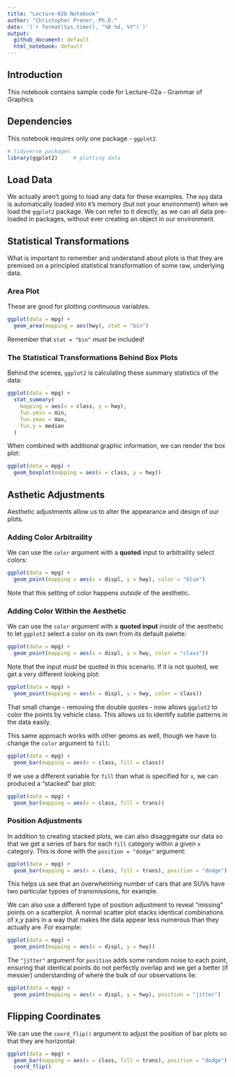 ```yaml
---
title: "Lecture-02b Notebook"
author: "Christopher Prener, Ph.D."
date: '(`r format(Sys.time(), "%B %d, %Y")`)'
output: 
  github_document: default
  html_notebook: default 
---
```


## Introduction
This notebook contains sample code for Lecture-02a - Grammar of Graphics

## Dependencies
This notebook requires only one package - `ggplot2`.

```r
# tidyverse packages
library(ggplot2)     # plotting data
```

## Load Data
We actually aren't going to load any data for these examples. The `mpg` data is automatically loaded into `R`'s memory (but not your environment) when we load the `ggplot2` package. We can refer to it directly, as we can all data pre-loaded in packages, without ever creating an object in our environment.

## Statistical Transformations
What is important to remember and understand about plots is that they are premised on a principled statistical transformation of some raw, underlying data.

### Area Plot
These are good for plotting *continuous* variables.

```r
ggplot(data = mpg) +
  geom_area(mapping = aes(hwy), stat = "bin")
```

Remember that `stat = "bin"` *must* be included!

### The Statistical Transformations Behind Box Plots
Behind the scenes, `ggplot2` is calculating these summary statistics of the data:

```r
ggplot(data = mpg) +
  stat_summary(
    mapping = aes(x = class, y = hwy),
    fun.ymin = min,
    fun.ymax = max,
    fun.y = median
  )
```

When combined with additional graphic information, we can render the box plot:

```r
ggplot(data = mpg) +
  geom_boxplot(mapping = aes(x = class, y = hwy))
```

## Asthetic Adjustments
Aesthetic adjustments allow us to alter the appearance and design of our plots.

### Adding Color Arbitraility 
We can use the `color` argument with a **quoted** input to arbitraility select colors:

```r
ggplot(data = mpg) +
  geom_point(mapping = aes(x = displ, y = hwy), color = "blue")
```

Note that this setting of color happens *outside* of the aesthetic.

### Adding Color Within the Aesthetic
We can use the `color` argument with a **quoted input** *inside* of the aesthetic to let `ggplot2` select a color on its own from its default palette:

```r
ggplot(data = mpg) +
  geom_point(mapping = aes(x = displ, y = hwy, color = "class"))
```

Note that the input *must* be quoted in this scenario. If it is not quoted, we get a very different looking plot:

```r
ggplot(data = mpg) +
  geom_point(mapping = aes(x = displ, y = hwy, color = class))
```

That small change - removing the double quotes - now allows `ggplot2` to color the points by vehicle class. This allows us to identify subtle patterns in the data easily.

This same approach works with other geoms as well, though we have to change the `color` argument to `fill`:

```r
ggplot(data = mpg) +
  geom_bar(mapping = aes(x = class, fill = class))
```

If we use a different variable for `fill` than what is specified for `x`, we can produced a "stacked" bar plot:

```r
ggplot(data = mpg) +
  geom_bar(mapping = aes(x = class, fill = trans))
```

### Position Adjustments
In addition to creating stacked plots, we can also disaggregate our data so that we get a series of bars for each `fill` category within a given `x` category. This is done with the `position = "dodge"` argument:

```r
ggplot(data = mpg) +
  geom_bar(mapping = aes(x = class, fill = trans), position = "dodge")
```

This helps us see that an overwhelming number of cars that are SUVs have two particular typoes of transmissions, for example.

We can also use a different type of position adjustment to reveal "missing" points on a scatterplot. A normal scatter plot stacks identical combinations of x,y pairs in a way that makes the data appear less numerous than they actually are. For example:

```r
ggplot(data = mpg) +
  geom_point(mapping = aes(x = displ, y = hwy))
```

The `"jitter"` argument for `position` adds some random noise to each point, ensuring that identical points do not perfectly overlap and we get a better (if messier) understanding of where the bulk of our observations lie:

```r
ggplot(data = mpg) +
  geom_point(mapping = aes(x = displ, y = hwy), position = "jitter")
```

## Flipping Coordinates
We can use the `coord_flip()` argument to adjust the position of bar plots so that they are horizontal:

```r
ggplot(data = mpg) +
  geom_bar(mapping = aes(x = class, fill = trans), position = "dodge") +
  coord_flip()
```
